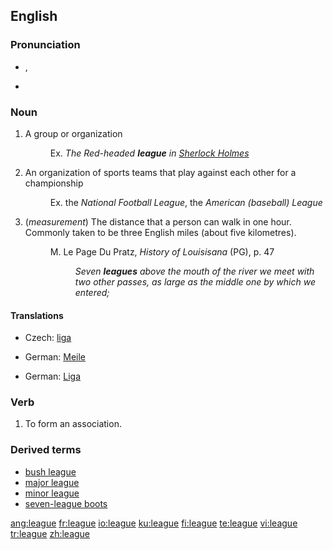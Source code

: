 ==English==

===Pronunciation===
*{{IPA|liːɡ}}, {{SAMPA|/li:g/}}
*{{rhymes|iːɡ}}

===Noun===
{{en-noun}}

# A group or organization
#:Ex. <i>The Red-headed <b>league</b> in <u>Sherlock Holmes</u></i>
# An organization of sports teams that play against each other for a championship
#:Ex. the ''National Football League'', the ''American (baseball) League''
# (<i>measurement</i>) The distance that a person can walk in one hour. Commonly taken to be three English miles (about five kilometres).
#: M. Le Page Du Pratz, <i>History of Louisisana</i> (PG), p. 47
#:: <i>Seven <b>leagues</b> above the mouth of the river we meet with two other passes, as large as the middle one by which we entered;</i>

====Translations====
{{trans-top|organization of sports teams}}
* Czech: [[liga]] {{f}}
{{trans-mid}}
{{trans-bottom}}

{{trans-top|distance}}
* German: [[Meile]] {{f}}
{{trans-mid}}
{{trans-bottom}}

{{checktrans-top}}
*German: [[Liga]] {{f}}
{{trans-bottom}}

===Verb===
{{en-verb|leagu|es}}

# To form an association.

===Derived terms===
*[[bush league]]
*[[major league]]
*[[minor league]]
*[[seven-league boots]]

[[ang:league]]
[[fr:league]]
[[io:league]]
[[ku:league]]
[[fi:league]]
[[te:league]]
[[vi:league]]
[[tr:league]]
[[zh:league]]